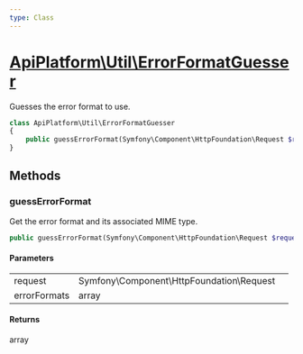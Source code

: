 ```yaml
---
type: Class
---
```


# [ApiPlatform\Util\ErrorFormatGuesser](/docs/v3.2/reference/Util/ErrorFormatGuesser)

Guesses the error format to use.



```php
class ApiPlatform\Util\ErrorFormatGuesser
{
    public guessErrorFormat(Symfony\Component\HttpFoundation\Request $request, array $errorFormats): array
}
```
## Methods

### guessErrorFormat

Get the error format and its associated MIME type.

```php
public guessErrorFormat(Symfony\Component\HttpFoundation\Request $request, array $errorFormats): array
```

#### Parameters

<table><tbody>
<tr><td>request</td><td>Symfony\Component\HttpFoundation\Request</td><td></td></tr><tr><td>errorFormats</td><td>array</td><td></td></tr>
</tbody>
</table>

#### Returns

array
